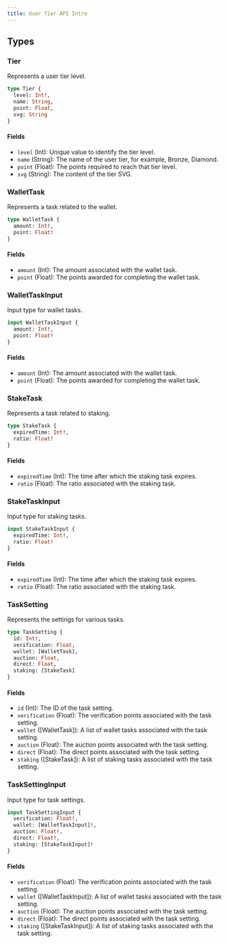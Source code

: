 ```yaml
---
title: User Tier API Intro
---
```



## Types

### Tier
Represents a user tier level.

```graphql
type Tier {
  level: Int!,
  name: String,
  point: Float,
  svg: String
}
```

#### Fields
- `level` (Int): Unique value to identify the tier level.
- `name` (String): The name of the user tier, for example, Bronze, Diamond.
- `point` (Float): The points required to reach that tier level.
- `svg` (String): The content of the tier SVG.

### WalletTask
Represents a task related to the wallet.

```graphql
type WalletTask {
  amount: Int!,
  point: Float!
}
```

#### Fields
- `amount` (Int): The amount associated with the wallet task.
- `point` (Float): The points awarded for completing the wallet task.

### WalletTaskInput
Input type for wallet tasks.

```graphql
input WalletTaskInput {
  amount: Int!,
  point: Float!
}
```

#### Fields
- `amount` (Int): The amount associated with the wallet task.
- `point` (Float): The points awarded for completing the wallet task.

### StakeTask
Represents a task related to staking.

```graphql
type StakeTask {
  expiredTime: Int!,
  ratio: Float!
}
```

#### Fields
- `expiredTime` (Int): The time after which the staking task expires.
- `ratio` (Float): The ratio associated with the staking task.

### StakeTaskInput
Input type for staking tasks.

```graphql
input StakeTaskInput {
  expiredTime: Int!,
  ratio: Float!
}
```

#### Fields
- `expiredTime` (Int): The time after which the staking task expires.
- `ratio` (Float): The ratio associated with the staking task.

### TaskSetting
Represents the settings for various tasks.

```graphql
type TaskSetting {
  id: Int!,
  verification: Float,
  wallet: [WalletTask],
  auction: Float,
  direct: Float,
  staking: [StakeTask]
}
```

#### Fields
- `id` (Int): The ID of the task setting.
- `verification` (Float): The verification points associated with the task setting.
- `wallet` ([WalletTask]): A list of wallet tasks associated with the task setting.
- `auction` (Float): The auction points associated with the task setting.
- `direct` (Float): The direct points associated with the task setting.
- `staking` ([StakeTask]): A list of staking tasks associated with the task setting.

### TaskSettingInput
Input type for task settings.

```graphql
input TaskSettingInput {
  verification: Float!,
  wallet: [WalletTaskInput]!,
  auction: Float!,
  direct: Float!,
  staking: [StakeTaskInput]!
}
```

#### Fields
- `verification` (Float): The verification points associated with the task setting.
- `wallet` ([WalletTaskInput]): A list of wallet tasks associated with the task setting.
- `auction` (Float): The auction points associated with the task setting.
- `direct` (Float): The direct points associated with the task setting.
- `staking` ([StakeTaskInput]): A list of staking tasks associated with the task setting.